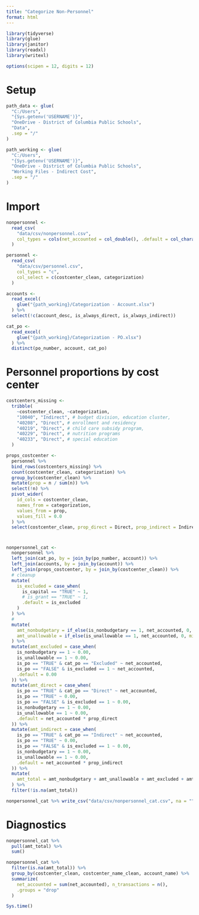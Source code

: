 ```yaml
---
title: "Categorize Non-Personnel"
format: html
---
```


```r
library(tidyverse)
library(glue)
library(janitor)
library(readxl)
library(writexl)

options(scipen = 12, digits = 12)
```

# Setup

```r
path_data <- glue(
  "C:/Users",
  "{Sys.getenv('USERNAME')}",
  "OneDrive - District of Columbia Public Schools",
  "Data",
  .sep = "/"
)

path_working <- glue(
  "C:/Users",
  "{Sys.getenv('USERNAME')}",
  "OneDrive - District of Columbia Public Schools",
  "Working Files - Indirect Cost",
  .sep = "/"
)
```

# Import

```r
nonpersonnel <-
  read_csv(
    "data/csv/nonpersonnel.csv",
    col_types = cols(net_accounted = col_double(), .default = col_character())
  )

personnel <-
  read_csv(
    "data/csv/personnel.csv",
    col_types = "c",
    col_select = c(costcenter_clean, categorization)
  )

accounts <-
  read_excel(
    glue("{path_working}/Categorization - Account.xlsx")
  ) %>%
  select(!c(account_desc, is_always_direct, is_always_indirect))

cat_po <-
  read_excel(
    glue("{path_working}/Categorization - PO.xlsx")
  ) %>%
  distinct(po_number, account, cat_po)
```

# Personnel proportions by cost center

```r
costcenters_missing <-
  tribble(
    ~costcenter_clean, ~categorization,
    "10040", "Indirect", # budget division, education cluster,
    "40208", "Direct", # enrollment and residency
    "40219", "Direct", # child care subsidy program,
    "40229", "Direct", # nutrition programs
    "40233", "Direct", # special education
  )
```

```r
props_costcenter <-
  personnel %>%
  bind_rows(costcenters_missing) %>%
  count(costcenter_clean, categorization) %>%
  group_by(costcenter_clean) %>%
  mutate(prop = n / sum(n)) %>%
  select(!n) %>%
  pivot_wider(
    id_cols = costcenter_clean,
    names_from = categorization,
    values_from = prop,
    values_fill = 0.0
  ) %>%
  select(costcenter_clean, prop_direct = Direct, prop_indirect = Indirect)
```

#

```r
nonpersonnel_cat <-
  nonpersonnel %>%
  left_join(cat_po, by = join_by(po_number, account)) %>%
  left_join(accounts, by = join_by(account)) %>%
  left_join(props_costcenter, by = join_by(costcenter_clean)) %>%
  # cleanup
  mutate(
    is_excluded = case_when(
      is_capital == "TRUE" ~ 1,
      # is_grant == "TRUE" ~ 1,
      .default = is_excluded
    )
  ) %>%
  #
  mutate(
    amt_nonbudgetary = if_else(is_nonbudgetary == 1, net_accounted, 0, missing = 0),
    amt_unallowable = if_else(is_unallowable == 1, net_accounted, 0, missing = 0)
  ) %>%
  mutate(amt_excluded = case_when(
    is_nonbudgetary == 1 ~ 0.00,
    is_unallowable == 1 ~ 0.00,
    is_po == "TRUE" & cat_po == "Excluded" ~ net_accounted,
    is_po == "FALSE" & is_excluded == 1 ~ net_accounted,
    .default = 0.00
  )) %>%
  mutate(amt_direct = case_when(
    is_po == "TRUE" & cat_po == "Direct" ~ net_accounted,
    is_po == "TRUE" ~ 0.00,
    is_po == "FALSE" & is_excluded == 1 ~ 0.00,
    is_nonbudgetary == 1 ~ 0.00,
    is_unallowable == 1 ~ 0.00,
    .default = net_accounted * prop_direct
  )) %>%
  mutate(amt_indirect = case_when(
    is_po == "TRUE" & cat_po == "Indirect" ~ net_accounted,
    is_po == "TRUE" ~ 0.00,
    is_po == "FALSE" & is_excluded == 1 ~ 0.00,
    is_nonbudgetary == 1 ~ 0.00,
    is_unallowable == 1 ~ 0.00,
    .default = net_accounted * prop_indirect
  )) %>%
  mutate(
    amt_total = amt_nonbudgetary + amt_unallowable + amt_excluded + amt_direct + amt_indirect
  ) %>%
  filter(!is.na(amt_total))
```

```r
nonpersonnel_cat %>% write_csv("data/csv/nonpersonnel_cat.csv", na = "")
```

# Diagnostics

```r
nonpersonnel_cat %>%
  pull(amt_total) %>%
  sum()
```

```r
nonpersonnel_cat %>%
  filter(is.na(amt_total)) %>%
  group_by(costcenter_clean, costcenter_name_clean, account_name) %>%
  summarize(
    net_accounted = sum(net_accounted), n_transactions = n(),
    .groups = "drop"
  )
```

```r
Sys.time()
```
